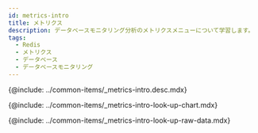 ```yaml
---
id: metrics-intro
title: メトリクス
description: データベースモニタリング分析のメトリクスメニューについて学習します。
tags:
  - Redis
  - メトリクス
  - データベース
  - データベースモニタリング
---
```



<!-- 概要 -->

{@include: ../common-items/_metrics-intro.desc.mdx}

<IntroExam category='db_redis_counter'/>

<ProdImg img='metrics-example-00.png' desc=''/>

<!-- メトリクスチャートを照会する -->

{@include: ../common-items/_metrics-intro-look-up-chart.mdx}  

<LookupchartDesc metric='mem_fragmentation_bytes' category='db_redis_counter' />

<!-- メトリクスRaw Dataを照会する -->

{@include: ../common-items/_metrics-intro-look-up-raw-data.mdx}
